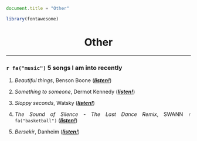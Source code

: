 ```js
document.title = "Other"
```

```r
library(fontawesome)
```

<div align="center">
# Other 
<div>


****

<div align="justify">

### `r fa("music")` 5 songs I am into recently

1. *Beautiful things*, Benson Boone (*<a href="https://open.spotify.com/track/6tNQ70jh4OwmPGpYy6R2o9?si=9fa2d6ebee154cd0" target="_blank">**listen!**</a>*)

2. *Something to someone*, Dermot Kennedy (*<a href="https://open.spotify.com/track/4AQXIIhoKpkn7gMMS4StAY?si=ef87a4ed5628493b" target="_blank">**listen!**</a>*)

3. *Sloppy seconds*, Watsky (*<a href="https://open.spotify.com/track/6ekWVvw642aQsT3AfnCiTz?si=2f32bc6d76774227" target="_blank">**listen!**</a>*)

4. *The Sound of Silence - The Last Dance Remix*, SWANN `r fa("basketball")` (*<a href="https://open.spotify.com/track/1eNHGRkKfIoJis7s9g9K8S?si=03d46012d3144a20" target="_blank">**listen!**</a>*)

5. *Bersekir*, Danheim (*<a href="https://open.spotify.com/track/5xq2Ucj8Pl9jcPcmzO7UAD?si=69de74e6d7934cb8" target="_blank">**listen!**</a>*)

<br />